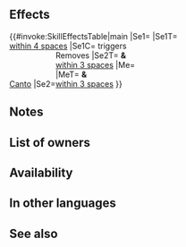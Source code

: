 {{Passive
|name=Firm Canto Curb
|type=C
|exclusive=0
|canUseWeapon={{WeaponList|All}}
|canUseMove={{MoveList|Infantry}}
|properties=random_owner
|1name=Firm Canto Curb
|1tagid=SID_再移動制限・不惑
|1effect=If foe within 4 spaces of this unit triggers Canto, inflicts【Canto Control】on that foe.<br><br>Prevents "after start-of-turn skills trigger, action ends immediately" status effects from being inflicted on unit and allies within 3 spaces of unit.<br><br>For unit and allies within 3 spaces of unit, neutralizes "action ends immediately" effects from foe's skills or the "after start-of-turn skills trigger, action ends immediately" status (does not neutralize effects from Aether Raid structures or the special slot).<br><br>【Canto Control】<br>Limits the number of spaces target can move with Canto through their next action. If target's Range = 1, target can move 1 space when Canto triggers. If target's Range = 2, target's action ends when Canto triggers.
|1cost=300
|1required=Canto Control 3
}}
==Effects==
{{#invoke:SkillEffectsTable|main
|Se1={{SEt|Canto Control}}
|Se1T={{Tgt|Foes}}<br>[[within 4 spaces]]
|Se1C={{Tgt|Foe}} triggers<br>[[Canto]]
|Se2=<span style="width:12em;display:inline-block"/>Removes {{SEt|After Start-of-Turn Skills Trigger, Action Ends Immediately}}
|Se2T={{Tgt|Unit}} '''&''' {{Tgt|Allies}}<br>[[within 3 spaces]]
|Me={{Eft|Neutralize End Action}}
|MeT={{Tgt|Unit}} '''&''' {{Tgt|Allies}}<br>[[within 3 spaces]]
}}
==Notes==
{{Canto Control}}
{{EndActionNeutralization}}
==List of owners==
{{Skill Hero List}}
==Availability==
{{PassiveFocusList}}
{{PassiveDistributionList}}
{{PassiveCombatManualList}}
==In other languages==
{{OtherLanguages
|japanese=再移動制限・不惑
|german=Schritthemmnis
|spanishEU=Movilidad firme
|spanishLA=Movilidad firme
|french=Mobilité freinée
|italian=Mobilità arrestata
|chineseTW=再移動限制・不惑
|portuguese=Mobilidade rija
}}
==See also==
{{See also skills|cond=Description LIKE '%【Canto Control】%' OR Description LIKE '%prevents "after start-of-turn skills trigger, action ends immediately"%' OR Description LIKE '%neutralizes%that would end%action as a result of foe_s skills%"after start-of-turn skills trigger, action ends immediately"%'}}
{{Passives Navbox|C}}